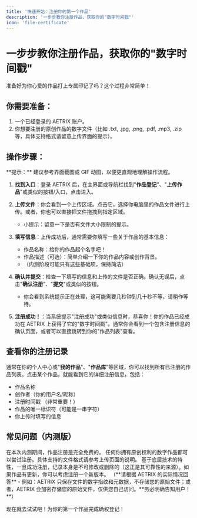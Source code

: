 ```yaml
---
title: '快速开始：注册你的第一个作品'
description: '一步步教你注册作品，获取你的"数字时间戳"'
icon: 'file-certificate'
---
```


# 一步步教你注册作品，获取你的"数字时间戳"

准备好为你心爱的作品打上专属印记了吗？这个过程非常简单！

## 你需要准备：

1. 一个已经登录的 AETRIX 账户。
2. 你想要注册的原创作品的数字文件（比如 .txt, .jpg, .png, .pdf, .mp3, .zip 等，具体支持格式请留意上传界面的提示）。

## 操作步骤：

<Tip>
**提示：** 建议参考界面截图或 GIF 动图，以便更直观地理解操作流程。
</Tip>

1. **找到入口**：登录 AETRIX 后，在主界面或导航栏找到"**作品登记**"、"**上传作品**"或类似的按钮/入口，点击进入。

2. **上传文件**：你会看到一个上传区域。点击它，选择你电脑里的作品文件进行上传。或者，你也可以直接把文件拖拽到指定区域。
   - 小提示：留意一下是否有文件大小限制的提示。

3. **填写信息**：上传成功后，通常需要你填写一些关于作品的基本信息：
   - 作品名称：给你的作品起个名字吧！
   - 作品描述（可选）：简单介绍一下你的作品内容或创作背景。
   - （内测阶段可能只有这些基础项，保持简洁）

4. **确认并提交**：检查一下填写的信息和上传的文件是否正确。确认无误后，点击"**确认注册**"、"**提交**"或类似的按钮。
   - 你会看到系统提示正在处理，这可能需要几秒钟到几十秒不等，请稍作等待。

5. **注册成功！**：当系统提示"注册成功"或类似信息时，恭喜你！你的作品已经成功在 AETRIX 上获得了它的"数字时间戳"。通常你会看到一个包含注册信息的确认页面，或者可以直接跳转到你的"作品列表"查看。

## 查看你的注册记录

通常在你的个人中心或"**我的作品**"、"**作品库**"等区域，你可以找到所有已注册的作品列表。点击某个作品，就能看到它的详细注册信息，包括：

- 作品名称
- 创作者（你的用户名/昵称）
- 注册时间戳 （非常重要！）
- 作品的唯一标识符（可能是一串字符）
- 你上传时填写的信息

## 常见问题（内测版）

<AccordionGroup>
  <Accordion title="这个注册是免费的吗？">
    在本次内测期间，作品注册是完全免费的。
  </Accordion>
  <Accordion title="我可以注册什么样的作品？">
    任何你拥有原创权利的数字作品都可以尝试注册。具体支持的文件格式请参考上传页面的说明。
  </Accordion>
  <Accordion title="注册后可以修改或删除吗？">
    基于底层技术的特性，一旦成功注册，记录本身是不可修改或删除的（这正是其可靠性的来源）。如果作品有更新，你可以考虑注册一个新版本。
  </Accordion>
  <Accordion title="AETRIX 会保存我的原始文件吗？">
    （**请根据 AETRIX 的实际情况回答** - 例如：AETRIX 只保存文件的数字指纹和元数据，不存储您的原始文件；或者，AETRIX 会加密存储您的原始文件，仅供您自己访问。**务必明确告知用户！**）
  </Accordion>
</AccordionGroup>

现在就去试试吧！为你的第一个作品完成确权登记！ 